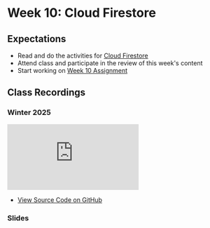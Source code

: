 # Week 10: Cloud Firestore

## Expectations

- Read and do the activities for [Cloud Firestore](/week-10/firestore)
- Attend class and participate in the review of this week's content
- Start working on [Week 10 Assignment](/week-10/assignment)

## Class Recordings

### Winter 2025

<iframe
  style={{ width: "100%", aspectRatio: "16/9" }}
  src="https://www.youtube.com/embed/moXvBUOYbDM?si=ORnVop8ANEQUfm7l"
  title="YouTube video player"
  frameBorder="0"
  allow="accelerometer; autoplay; clipboard-write; encrypted-media; gyroscope; picture-in-picture; web-share"
  allowFullScreen="allowFullScreen"
></iframe>

- [View Source Code on GitHub](https://github.com/warsylewicz/webdev2-demos/tree/master/app/week-10)

### Slides


<Slideshow file="/week-10/slides" />
